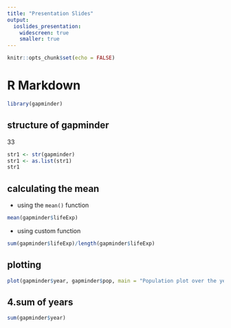 ```yaml
---
title: "Presentation Slides"
output: 
  ioslides_presentation:
    widescreen: true
    smaller: true
---
```


```r
knitr::opts_chunk$set(echo = FALSE)
```

# R Markdown

```r
library(gapminder)
```

## structure of gapminder
33
```r
str1 <- str(gapminder)
str1 <- as.list(str1)
str1
```

## calculating the mean
 - using the `mean()` function


```r
mean(gapminder$lifeExp)
```

 - using custom function
 
```r
sum(gapminder$lifeExp)/length(gapminder$lifeExp)
```

## plotting

```r
plot(gapminder$year, gapminder$pop, main = "Population plot over the years")
```

## 4.sum of years
```r
sum(gapminder$year)
```